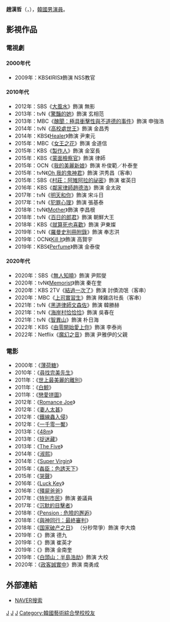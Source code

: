 {{overly detailed|time=2018-08-15T04:17:34+00:00}}
{{blpunsourced|time=2018-08-15T04:17:13+00:00}}
{{noteTA
|G1=KO TV Show
|G2=KO Movie
}}
{{藝人
|姓名 = 趙漢哲
|類型 = 男演員
|圖片 = (간신) 레드카펫&VIP시사회 영상 (조한철).jpg
|圖片尺寸 = 
|圖片簡介 = 
|本名 =
|外文名 = 조한철
|外文 = ko
|羅馬拼音 = Jo Han Chul
|英文名 =
|暱稱 =
|其他藝名 = 
|國籍 = {{KOR}}
|出生日期 = {{birth_date_and_age|1973|5|13}}
|出生地點 = {{KOR}}
|宗教信仰 = 
|語言 = [[韓語|韓語]]
|配偶 = 
|職業 = [[演員|演員]]
|教育程度 = {{link-ko|清州大學|청주대학교}}戲劇電影系<br />[[韓國藝術綜合學校|韓國藝術綜合學校]]
|出道作 = 
|出道日期 = 1998年
|代表作 = 
|活躍年代 =
|唱片公司 = 
|經紀公司 = Noon Company
|相關團體 = 
|網站 = 
}}

'''趙漢哲'''（{{lang-ko|'''조한철'''}}，{{bd|1973年|5月13日}}），[[韓國|韓國]][[男演員|男演員]]。

== 影視作品 ==
=== 電視劇 ===
==== 2000年代 ====
*2009年：KBS《IRIS》飾演 NSS教官
==== 2010年代 ====
*2012年：SBS《[[大風水|大風水]]》飾演 無影
*2013年：tvN《[[驚豔的她|驚豔的她]]》飾演 玄相范
*2013年：MBC《[[醜聞：極具衝擊性與不道德的事件|醜聞：極具衝擊性與不道德的事件]]》飾演 申強浩
*2014年：tvN《[[高校處世王|高校處世王]]》飾演 金昌秀
*2014年：KBS《[[Healer|Healer]]》飾演 尹東元
*2015年：MBC《[[女王之花|女王之花]]》飾演 金道信
*2015年：KBS《[[製作人_(韓國電視劇)|製作人]]》飾演 金室長
*2015年：KBS《[[蒙面檢察官|蒙面檢察官]]》飾演 律師
*2015年：OCN《[[我的美麗新娘|我的美麗新娘]]》飾演 朴俊範／朴泰奎
*2015年：tvN《[[Oh_我的鬼神君|Oh 我的鬼神君]]》飾演 洪秀昌（客串）
*2015年：SBS《[[村莊：阿雉阿拉的祕密|村莊：阿雉阿拉的祕密]]》飾演 崔英日
*2016年：KBS《[[鄰家律師趙德浩|鄰家律師趙德浩]]》飾演 金太政
*2017年：tvN《[[明天和你|明天和你]]》飾演 宋斗日
*2017年：tvN《[[犯罪心理_(韓國)|犯罪心理]]》飾演 張基泰
*2018年：tvN《[[Mother_(韓國電視劇)|Mother]]》飾演 李昌根
*2018年：tvN《[[百日的郎君|百日的郎君]]》飾演 朝鮮大王
*2018年：KBS《[[就算死也喜歡|就算死也喜歡]]》飾演 尹東燦
*2019年：tvN《[[羅曼史別冊附錄|羅曼史別冊附錄]]》飾演 奉志洪
*2019年：OCN《[[Kill_It|Kill It]]》飾演 高賢宇
*2019年：KBS《[[Perfume_(韓國電視劇)|Perfume]]》飾演 金泰俊
==== 2020年代 ====
*2020年：SBS《[[無人知曉_(電視劇)|無人知曉]]》飾演 尹熙燮
*2020年：tvN《[[Memorist|Memorist]]》飾演 秦在奎
*2020年：KBS 2TV《[[結過一次了|結過一次了]]》飾演 討債流氓（客串）
*2020年：MBC《[[上司實習生_(電視劇)|上司實習生]]》飾演 辣雞店社長（客串）
*2021年：tvN《[[黑道律師文森佐|黑道律師文森佐]]》飾演 韓勝赫
*2021年：tvN《[[海岸村恰恰恰|海岸村恰恰恰]]》飾演 吳春在
*2021年：tvN《[[智異山_(電視劇)|智異山]]》飾演 朴日海
*2022年：KBS《[[由零開始愛上你|由零開始愛上你]]》飾演 李泰尚
*2022年：Netflix《[[魔幻之音|魔幻之音]]》飾演 尹雅伊的父親

=== 電影 ===
*2000年：《[[薄荷糖_(電影)|薄荷糖]]》
*2010年：《[[尋找完美先生|尋找完美先生]]》
*2011年：《[[世上最美麗的離別|世上最美麗的離別]]》
*2011年：《[[白鯨_(電影)|白鯨]]》
*2011年：《[[戀愛拼圖|戀愛拼圖]]》
*2012年：《[[Romance_Joe|Romance Joe]]》
*2012年：《[[妻人太甚|妻人太甚]]》
*2012年：《[[鐵線蟲入侵|鐵線蟲入侵]]》
*2012年：《[[一千零一魘|一千零一魘]]》
*2013年：《[[48m|48m]]》
*2013年：《[[捉迷藏_(2013年電影)|捉迷藏]]》
*2013年：《[[The_Five|The Five]]》
*2014年：《[[淑熙|淑熙]]》
*2014年：《[[Super_Virgin|Super Virgin]]》
*2015年：《[[姦臣：色誘天下|姦臣：色誘天下]]》
*2015年：《[[哭聲_(電影)|哭聲]]》
*2016年：《[[Luck_Key|Luck Key]]》
*2016年：《[[殭屍爸爸|殭屍爸爸]]》
*2017年：《[[特別市民|特別市民]]》飾演 姜議員
*2017年：《[[沉默的目擊者|沉默的目擊者]]》
*2018年：《[[Pension_:_危險的邂逅|Pension : 危險的邂逅]]》
*2018年：《[[與神同行：最終審判|與神同行：最終審判]]》
*2018年：《[[国家破产之日|国家破产之日]]》  （分秒幣爭）飾演 李大煥
*2019年：《{{link-ko|加油，李先生|힘을 내요, 미스터 리}}》飾演 德九
*2019年：《{{link-ko|陪審員們|배심원들}}》飾演 崔英才
*2019年：《{{link-ko|黑錢（韓國電影）|블랙머니 (영화)|黑錢}}》飾演 金南奎
*2019年：《[[白頭山：半島浩劫|白頭山：半島浩劫]]》飾演 大校
*2020年：《[[政客誠實中|政客誠實中]]》飾演 南勇成

== 外部連結 ==
*[http://search.naver.com/search.naver?sm=tab_hty.top&where=nexearch&ie=utf8&query=%EC%A1%B0%ED%95%9C%EC%B2%A0 NAVER搜索] {{Wayback|url=http://search.naver.com/search.naver?sm=tab_hty.top&where=nexearch&ie=utf8&query=%EC%A1%B0%ED%95%9C%EC%B2%A0 |date=20200418155830 }}{{ko}}

{{Noon Company}}

[[Category:韩國電視演員|J]]
[[Category:韩國電影演員|J]]
[[Category:趙姓|J]]
[[Category:韓國藝術綜合學校校友|Category:韓國藝術綜合學校校友]]
